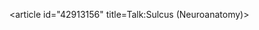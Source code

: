 <article id="42913156" title=Talk:Sulcus (Neuroanatomy)>
	<talkpage id="42913156" title="Talk:Sulcus (Neuroanatomy)">
{{WikiProject Anatomy |class=Redirect |importance=NA |field=NA}}
	</talkpage>
</article>
